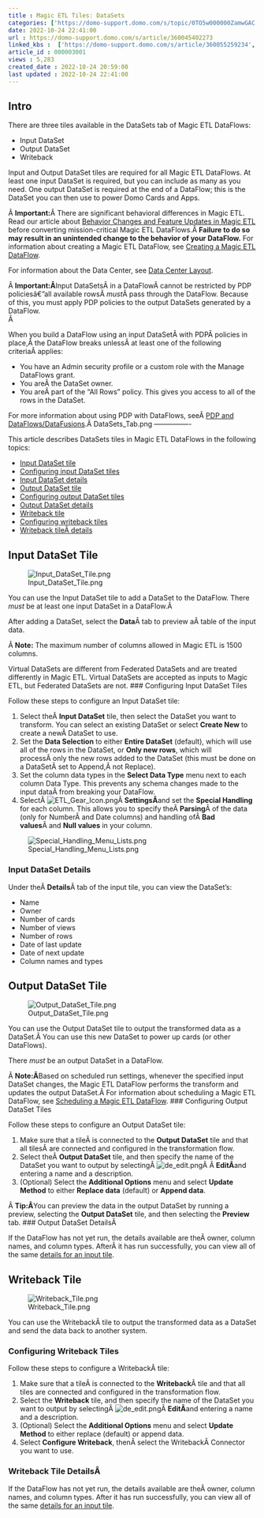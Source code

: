 ```yaml
---
title : Magic ETL Tiles: DataSets
categories: ['https://domo-support.domo.com/s/topic/0TO5w000000ZamwGAC']
date: 2022-10-24 22:41:00
url : https://domo-support.domo.com/s/article/360045402273
linked_kbs :  ['https://domo-support.domo.com/s/article/360055259234', 'https://domo-support.domo.com/s/article/360043439333', 'https://domo-support.domo.com/s/knowledge-base', 'https://domo-support.domo.com/s/article/360042925494', 'https://domo-support.domo.com/s/article/360043429953', 'https://domo-support.domo.com/s/article/360047553253', 'https://domo-support.domo.com/s/article/360043427673', 'https://domo-support.domo.com/s/article/360043429933', 'https://domo-support.domo.com/s/article/360045402273', 'https://domo-support.domo.com/s/article/360043429693', 'https://domo-support.domo.com/s/topic/0TO5w000000ZamwGAC', 'https://domo-support.domo.com/s/article/360043429913']
article_id : 000003001
views : 5,283
created_date : 2022-10-24 20:59:00
last updated : 2022-10-24 22:41:00
---
```




Intro
-----


There are three tiles available in the DataSets tab of Magic ETL DataFlows:



* Input DataSet
* Output DataSet
* Writeback


Input and Output DataSet tiles are required for all Magic ETL DataFlows. At least one input DataSet is required, but you can include as many as you need. One output DataSet is required at the end of a DataFlow; this is the DataSet you can then use to power Domo Cards and Apps.


Â
**Important:**Â There are significant behavioral differences in Magic ETL. Read our article about [Behavior Changes and Feature Updates in Magic ETL](http://domo-support.domo.com/s/article/360047787514?language=en_US) before converting mission-critical Magic ETL DataFlows.Â **Failure to do so may result in an unintended change to the behavior of your DataFlow.**
For information about creating a Magic ETL DataFlow, see [Creating a Magic ETL DataFlow](..\creating_a_magic_etl_dataflow\index.html "Creating a Magic ETL DataFlow").


For information about the Data Center, see [Data Center Layout](https://domo-support.domo.com/s/article/360047553253?language=en_US).


Â
**Important:Â**Input DataSetsÂ in a DataFlowÂ cannot be restricted by PDP policiesâ€”all available rowsÂ *must*Â pass through the DataFlow. Because of this, you must apply PDP policies to the output DataSets generated by a DataFlow.  
Â 


When you build a DataFlow using an input DataSetÂ with PDPÂ policies in place,Â the DataFlow breaks unlessÂ at least one of the following criteriaÂ applies:



* You have an Admin security profile or a custom role with the Manage DataFlows grant.
* You areÂ the DataSet owner.
* You areÂ part of the "All Rows" policy. This gives you access to all of the rows in the DataSet.


For more information about using PDP with DataFlows, seeÂ [PDP and DataFlows/DataFusions](..\pdp_and_dataflowsdatafusions\index.html "http:\knowledge.domo.com?cid=pdpdatafusions").Â
DataSets_Tab.png
----------------


  
This article describes DataSets tiles in Magic ETL DataFlows in the following topics:

* [Input DataSet tile](#InputDataSetTile)
* [Configuring input DataSet tiles](#ConfiguringInputDataSetTiles)
* [Input DataSet details](#InputDataSetDetails)
* [Output DataSet tile](#OutputDataSetTile)
* [Configuring output DataSet tiles](#ConfiguringOutputDataSetTiles)
* [Output DataSet details](#OutputDataSetDetails)
* [Writeback tile](#WritebackTile)
* [Configuring writeback tiles](#ConfiguringWritebackTiles)
* [Writeback tileÂ details](#WritebackTileDetails)


Input DataSet Tile
------------------


![Input_DataSet_Tile.png](Input_DataSet_Tile.png)


You can use the Input DataSet tile to add a DataSet to the DataFlow. There *must* be at least one input DataSet in a DataFlow.Â 


After adding a DataSet, select the **Data**Â tab to preview aÂ table of the input data.


Â
**Note:** The maximum number of columns allowed in Magic ETL is 1500 columns.
  
Virtual DataSets are different from Federated DataSets and are treated differently in Magic ETL. Virtual DataSets are accepted as inputs to Magic ETL, but Federated DataSets are not.
### Configuring Input DataSet Tiles


Follow these steps to configure an Input DataSet tile:


1. Select theÂ **Input DataSet** tile, then select the DataSet you want to transform. You can select an existing DataSet or select **Create New** to create a newÂ DataSet to use.
2. Set the **Data Selection** to either **Entire DataSet** (default), which will use all of the rows in the DataSet, or **Only new rows**, which will processÂ only the new rows added to the DataSet (this must be done on a DataSetÂ set to Append,Â not Replace).
3. Set the column data types in the **Select Data Type** menu next to each column Data Type. This prevents any schema changes made to the input dataÂ from breaking your DataFlow.
4. SelectÂ ![ETL_Gear_Icon.png](ETL_Gear_Icon.png)Â **SettingsÂ**and set the **Special Handling** for each column. This allows you to specify theÂ **Parsing**Â of the data (only for NumberÂ and Date columns) and handling ofÂ **Bad values**Â and **Null values** in your column.


![Special_Handling_Menu_Lists.png](Special_Handling_Menu_Lists.png)


### Input DataSet Details


Under theÂ **Details**Â tab of the input tile, you can view the DataSet's:



* Name
* Owner
* Number of cards
* Number of views
* Number of rows
* Date of last update
* Date of next update
* Column names and types


Output DataSet Tile
-------------------


![Output_DataSet_Tile.png](Output_DataSet_Tile.png)


You can use the Output DataSet tile to output the transformed data as a DataSet.Â You can use this new DataSet to power up cards (or other DataFlows).


There *must* be an output DataSet in a DataFlow.


Â
**Note:Â**Based on scheduled run settings, whenever the specified input DataSet changes, the Magic ETL DataFlow performs the transform and updates the output DataSet.Â For information about scheduling a Magic ETL DataFlow, see [Scheduling a Magic ETL DataFlow](..\scheduling_a_magic_etl_dataflow\index.html "Scheduling an ETL DataFlow").
### Configuring Output DataSet Tiles


Follow these steps to configure an Output DataSet tile:


1. Make sure that a tileÂ is connected to the **Output DataSet** tile and that all tilesÂ are connected and configured in the transformation flow.
2. Select theÂ **Output DataSet** tile, and then specify the name of the DataSet you want to output by selectingÂ ![de_edit.png](de_edit.png)Â Â **EditÂ**and entering a name and a description.
3. (Optional) Select the **Additional Options** menu and select **Update Method** to either **Replace data** (default) or **Append data**.


Â
**Tip:Â**You can preview the data in the output DataSet by running a preview, selecting the **Output DataSet** tile, and then selecting the **Preview** tab.
### Output DataSet DetailsÂ


If the DataFlow has not yet run, the details available are theÂ owner, column names, and column types. AfterÂ it has run successfully, you can view all of the same [details for an input tile](#InputDataSetDetails).


Writeback Tile
--------------


![Writeback_Tile.png](Writeback_Tile.png)


You can use the WritebackÂ tile to output the transformed data as a DataSet and send the data back to another system.


### Configuring Writeback Tiles


Follow these steps to configure a WritebackÂ tile:


1. Make sure that a tileÂ is connected to the **Writeback**Â tile and that all tiles are connected and configured in the transformation flow.
2. Select the **Writeback** tile, and then specify the name of the DataSet you want to output by selectingÂ ![de_edit.png](de_edit.png)Â **EditÂ**and entering a name and a description.
3. (Optional) Select the **Additional Options** menu and select **Update Method** to either replace (default) or append data.
4. Select **Configure Writeback**, thenÂ select the WritebackÂ Connector you want to use.


### Writeback Tile DetailsÂ


If the DataFlow has not yet run, the details available are theÂ owner, column names, and column types. After it has run successfully, you can view all of the same [details for an input tile](#InputDataSetDetails).